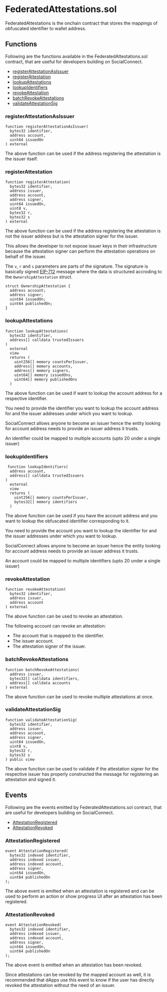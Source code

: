 
# FederatedAttestations.sol

FederatedAttestations is the onchain contract that stores the mappings of obfuscated identifier to wallet address.

## Functions

Following are the functions available in the FederatedAttestations.sol contract, that are useful for developers building on SocialConnect.

- [registerAttestationAsIssuer](#registerattestationasissuer)
- [registerAttestation](#registerattestation)
- [lookupAttestations](#lookupattestations)
- [lookupIdentifiers](#lookupidentifiers)
- [revokeAttestation](#revokeattestation)
- [batchRevokeAttestations](#batchrevokeattestations)
- [validateAttestationSig](#validateattestationsig)

### registerAttestationAsIssuer

```solidity
function registerAttestationAsIssuer(
  bytes32 identifier,
  address account,
  uint64 issuedOn
) external
```

The above function can be used if the address registering the attestation is the issuer itself.

### registerAttestation

```solidity
function registerAttestation(
  bytes32 identifier,
  address issuer,
  address account,
  address signer,
  uint64 issuedOn,
  uint8 v,
  bytes32 r,
  bytes32 s
) external
```

The above function can be used if the address registering the attestation is not the issuer address but is the attestation signer for the issuer.

This allows the developer to not expose issuer keys in their infrastructure because the attestation signer can perform the attestation operations on behalf of the issuer.

The `v`, `r` and `s` parameters are parts of the signature. The signature is basically signed [EIP-712](https://eips.ethereum.org/EIPS/eip-712) message where the data is structured accroding to the `OwnershipAttestation` struct.

```solidity
struct OwnershipAttestation {
  address account;
  address signer;
  uint64 issuedOn;
  uint64 publishedOn;
}
```

### lookupAttestations

```solidity
function lookupAttestations(
  bytes32 identifier,
  address[] calldata trustedIssuers
)
  external
  view
  returns (
    uint256[] memory countsPerIssuer,
    address[] memory accounts,
    address[] memory signers,
    uint64[] memory issuedOns,
    uint64[] memory publishedOns
  )
```

The above function can be used if want to lookup the account address for a respective identifier.

You need to provide the identifier you want to lookup the account address for and the issuer addresses under which you want to lookup.

SocialConnect allows anyone to become an issuer hence the entity looking for account address needs to provide an issuer address it trusts.

<Callout type="info">
An identifier could be mapped to multiple accounts (upto 20 under a single issuer)
</Callout>

### lookupIdentifiers

```solidity
 function lookupIdentifiers(
  address account,
  address[] calldata trustedIssuers
)
  external
  view
  returns (
    uint256[] memory countsPerIssuer,
    bytes32[] memory identifiers
  )
```

The above function can be used if you have the account address and you want to lookup the obfuscated identifier corresponding to it.

You need to provide the account you want to lookup the identifier for and the issuer addresses under which you want to lookup.

SocialConnect allows anyone to become an issuer hence the entity looking for account address needs to provide an issuer address it trusts.

<Callout type="info">
An account could be mapped to multiple identifiers (upto 20 under a single issuer)
</Callout>

### revokeAttestation

```solidity
function revokeAttestation(
  bytes32 identifier,
  address issuer,
  address account
) external
```

The above function can be used to revoke an attestation.

The following account can revoke an attestation:

- The account that is mapped to the identifier.
- The issuer account.
- The attestation signer of the issuer.

### batchRevokeAttestations

```solidity
function batchRevokeAttestations(
  address issuer,
  bytes32[] calldata identifiers,
  address[] calldata accounts
) external
```

The above function can be used to revoke multiple attestations at once.

### validateAttestationSig

```solidity
function validateAttestationSig(
  bytes32 identifier,
  address issuer,
  address account,
  address signer,
  uint64 issuedOn,
  uint8 v,
  bytes32 r,
  bytes32 s
) public view
```

The above function can be used to validate if the attestation signer for the respective issuer has properly constructed the message for registering an attestation and signed it.

## Events

Following are the events emitted by FederatedAttestations.sol contract, that are useful for developers building on SocialConnect.

- [AttestationRegistered](#attestationregistered)
- [AttestationRevoked](#attestationrevoked)

### AttestationRegistered

```solidity
event AttestationRegistered(
  bytes32 indexed identifier,
  address indexed issuer,
  address indexed account,
  address signer,
  uint64 issuedOn,
  uint64 publishedOn
);
```

The above event is emitted when an attestation is registered and can be used to perform an action or show progress UI after an attestation has been registered.

### AttestationRevoked

```solidity
event AttestationRevoked(
  bytes32 indexed identifier,
  address indexed issuer,
  address indexed account,
  address signer,
  uint64 issuedOn,
  uint64 publishedOn
);
```

The above event is emitted when an attestation has been revoked.

Since attestations can be revoked by the mapped account as well, it is recommended that dApps use this event to know if the user has directly revoked the attestation without the need of an issuer.

